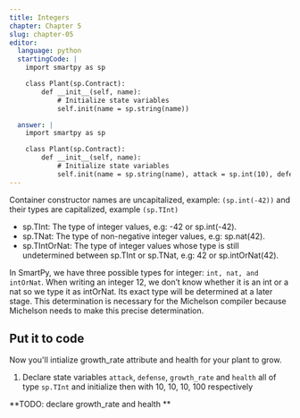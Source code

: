 ```yaml
---
title: Integers
chapter: Chapter 5
slug: chapter-05
editor:
  language: python
  startingCode: |
    import smartpy as sp

    class Plant(sp.Contract):
        def __init__(self, name):
            # Initialize state variables
            self.init(name = sp.string(name)) 

  answer: |  
    import smartpy as sp

    class Plant(sp.Contract):
        def __init__(self, name):
            # Initialize state variables
            self.init(name = sp.string(name), attack = sp.int(10), defense = sp.int(10), growth_rate = sp.int(10), health = sp.int(100))
---
```


Container constructor names are uncapitalized, example: `(sp.int(-42))` and their types are capitalized, example `(sp.TInt)`

 - sp.TInt: The type of integer values, e.g: -42 or sp.int(-42).
 - sp.TNat: The type of non-negative integer values, e.g: sp.nat(42).
 - sp.TIntOrNat: The type of integer values whose type is still undetermined between sp.TInt or sp.TNat, e.g: 42 or sp.intOrNat(42).

In SmartPy, we have three possible types for integer: `int, nat, and intOrNat`. When writing an integer 12, we don’t know whether it is an int or a nat so we type it as intOrNat. Its exact type will be determined at a later stage. This determination is necessary for the Michelson compiler because Michelson needs to make this precise determination.

## Put it to code

Now you'll intialize growth_rate attribute and health for your plant to grow.

1) Declare state variables `attack`, `defense`, `growth_rate` and `health` all of type `sp.TInt` and initialize then with 10, 10, 10, 100 respectively

**TODO: declare growth_rate and health **
